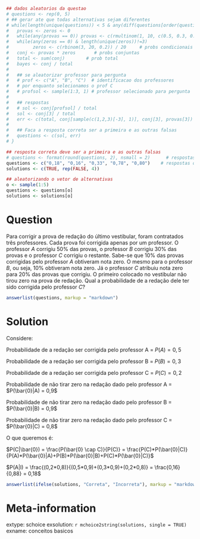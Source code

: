 ```r
## dados aleatorios da questao
# questions <- rep(0, 5)
# ## gerar ate que todas alternativas sejam diferentes
# while(length(unique(questions)) < 5 & any(diff(questions[order(questions)]) < 0.02)){
#   provas <- zeros <- 0
#   while(any(provas == 0)) provas <- c(rmultinom(1, 10, c(0.5, 0.3, 0.2))) / 10  # prob marginal
#   while(any(zeros == 0) & length(unique(zeros))!=3)
#         zeros <- c(rbinom(3, 20, 0.2)) / 20     # probs condicionais
#   conj <- provas * zeros       # probs conjuntas
#   total <- sum(conj)        # prob total
#   bayes <- conj / total
# 
#   ## se aleatorizar professor para pergunta
#   # prof <- c("A", "B", "C")  # identificacao dos professores
#   # por enquanto selecionamos o prof C
#   # profsol <- sample(1:3, 1) # professor selecionado para pergunta
# 
#   ## respostas
#   # sol <- conj[profsol] / total
#   sol <- conj[3] / total
#   err <- c(total, conj[sample(c(1,2,3)[-3], 1)], conj[3], provas[3])
# 
#   ## Faca a resposta correta ser a primeira e as outras falsas
#   questions <- c(sol, err)
# }

## resposta correta deve ser a primeira e as outras falsas
# questions <- format(round(questions, 2), nsmall = 2)      # respostas com aleatorizacao
questions <- c("0,18", "0,16", "0,33", "0,78", "0,80")    # respostas originais sem aleatorizacao
solutions <- c(TRUE, rep(FALSE, 4))

## aleatorizando o vetor de alternativas
o <- sample(1:5)
questions <- questions[o]
solutions <- solutions[o]


```

Question
========

Para corrigir a prova de redação do último vestibular, foram contratados três professores. Cada prova foi corrigida apenas por um professor. O professor $A$ corrigiu $50 \%$ das provas, o professor $B$ corrigiu $30 \%$ das provas e o professor $C$ corrigiu o restante. Sabe-se que $10 \%$ das provas corrigidas pelo professor $A$ obtiveram nota zero. O mesmo para o professor $B$, ou seja, $10 \%$ obtiveram nota zero. Já o professor $C$ atribuiu nota zero para $20 \%$ das provas que corrigiu. O primeiro colocado no vestibular não tirou zero na prova de redação. Qual a probabilidade de a redação dele ter sido corrigida pelo professor $C$?



```r
answerlist(questions, markup = "markdown")
```

Solution
========

Considere:

Probabilidade de a redação ser corrigida pelo professor A = $P(A) = 0,5$

Probabilidade de a redação ser corrigida pelo professor B = $P(B) = 0,3$

Probabilidade de a redação ser corrigida pelo professor C = $P(C) = 0,2$

Probabilidade de não tirar zero na redação dado pelo professor A = $P(\bar{0}|A) = 0,9$

Probabilidade de não tirar zero na redação dado pelo professor B = $P(\bar{0}|B) = 0,9$

Probabilidade de não tirar zero na redação dado pelo professor C = $P(\bar{0}|C) = 0,8$

O que queremos é:

$P(C|\bar{0}) = \frac{P(\bar{0} \cap C)}{P(C)} =  \frac{P(C)*P(\bar{0}|C)} {P(A)*P(\bar{0}|A)+P(B)*P(\bar{0}|B)+P(C)*P(\bar{0}|C)}$


$P(A|I)  = \frac{(0,2*0,8)}{(0,5*0,9)+(0,3*0,9)+(0,2*0,8)} = \frac{0,16}{0,88} = 0,18$


```r
answerlist(ifelse(solutions, "Correta", "Incorreta"), markup = "markdown")
```


Meta-information
================
extype: schoice
exsolution: `r mchoice2string(solutions, single = TRUE)`
exname: conceitos basicos